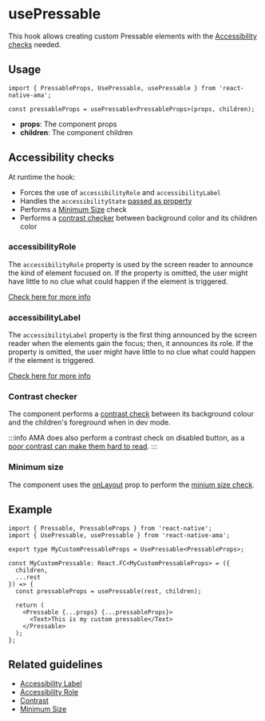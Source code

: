 
# usePressable

This hook allows creating custom Pressable elements with the [Accessibility checks](#accessibility-checks) needed.

## Usage

```tsx
import { PressableProps, UsePressable, usePressable } from 'react-native-ama';

const pressableProps = usePressable<PressableProps>(props, children);
```

- **props**: The component props
- **children**: The component children

## Accessibility checks

At runtime the hook:

- Forces the use of `accessibilityRole` and `accessibilityLabel` <DevOnly />
- Handles the `accessibilityState` [passed as property](../components/Pressable.mdx#accessibility-states)
- Performs a [Minimum Size](../../../../website/guidelines/minimum-size.md) check <DevOnly />
- Performs a [contrast checker](../../../../website/guidelines/contrast.md) between background color and its children color <DevOnly />

### accessibilityRole

The `accessibilityRole` property is used by the screen reader to announce the kind of element focused on. If the property is omitted, the user might have little to no clue what could happen if the element is triggered.

[Check here for more info](../../../../website/guidelines/accessibility-role.md)

### accessibilityLabel

The `accessibilityLabel` property is the first thing announced by the screen reader when the elements gain the focus; then, it announces its role. If the property is omitted, the user might have little to no clue what could happen if the element is triggered.

[Check here for more info](../../../../website/guidelines/accessibility-label.md)

### Contrast checker

The component performs a [contrast check](../../../../website/guidelines/contrast.md) between its background colour and the children's foreground when in dev mode.

:::info
AMA does also perform a contrast check on disabled button, as a [poor contrast can make them hard to read](https://axesslab.com/disabled-buttons-suck/#they-are-hard-to-see).
:::

### Minimum size

The component uses the [onLayout](https://reactnative.dev/docs/layoutevent) prop to perform the [minium size check](../../../../website/guidelines/minimum-size.md).

## Example

```tsx
import { Pressable, PressableProps } from 'react-native';
import { UsePressable, usePressable } from 'react-native-ama';

export type MyCustomPressableProps = UsePressable<PressableProps>;

const MyCustomPressable: React.FC<MyCustomPressableProps> = ({
  children,
  ...rest
}) => {
  const pressableProps = usePressable(rest, children);

  return (
    <Pressable {...props} {...pressableProps}>
      <Text>This is my custom pressable</Text>
    </Pressable>
  );
};
```

## Related guidelines

- [Accessibility Label](../../../../website/guidelines/accessibility-label.md)
- [Accessibility Role](../../../../website/guidelines/accessibility-role.md)
- [Contrast](../../../../website/guidelines/contrast.md)
- [Minimum Size](../../../../website/guidelines/minimum-size.md)
